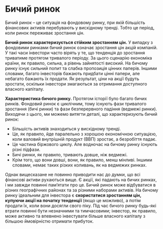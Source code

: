 
# Бичий ринок

<Callout>Бичий ринок – це ситуація на фондовому ринку, при якій більшість фінансових активів перебувають у висхідному тренді. Тобто це період, коли ринок переживає зростання цін. </Callout>

<strong>Бичий ринок характеризується стійким зростанням цін.</strong> У випадку з фондовими ринками бичий ринок означає зростання цін акцій компаній. У такі часи інвестори часто вірять у те, що тенденція до зростання триватиме протягом тривалого періоду. За цього сценарію економіка країни, як правило, сильна, а рівень зайнятості високий. На бичому ринку існує сильний попит та слабка пропозиція цінних паперів. Іншими словами, багато інвесторів бажають придбати цінні папери, але небагато бажають їх продати. Як результат, ціни на акції будуть зростати, оскільки інвестори змагаються за отримання доступного власного капіталу.

<strong>Характеристика бичого ринку.</strong> Протягом історії було багато бичих ринків. Фондовий ринок є циклічним, тому існують фази тривалого зростання (бичі ринки) та фази безперервного падіння (ведмежі ринки). Виходячи з цього, ми можемо витягти деталі, що характеризують бичий ринок:

- Більшість активів знаходиться у висхідному тренді.
- Це, як правило, йде паралельно з хорошою економічною ситуацією, коли валовий внутрішній продукт (ВВП) зростає, а безробіття падає.
- Це частина біржового циклу. Але водночас на бичому ринку існують різні підфази.
- Бичі ринки, як правило, тривають довше, ніж ведмежі.
- Крім того,  що вони довші, вони, як правило, менш мінливі. Іншими словами, немає таких різких коливань, як на ведмежих ринках.

Однак вищесказане не повинно приводити нас до думки, що всі фінансові активи рухаються вище. Є акції, які падають на бичих ринках, і ми завжди повинні пам’ятати про це.  Бичий ринок може відбуватися  в різних географічних районах та за різними наборами активів. На бичому ринку ідеальним для інвестора є <strong>скористатися зростанням цін, купуючи акції на початку тенденції </strong> (якщо це можливо), а потім продати їх, коли вони досягли свого піку. Під час бичого ринку будь-які втрати повинні бути незначними та тимчасовими; інвестор, як правило, може активно та впевнено інвестувати більше власного капіталу з більшою ймовірністю отримати прибуток.